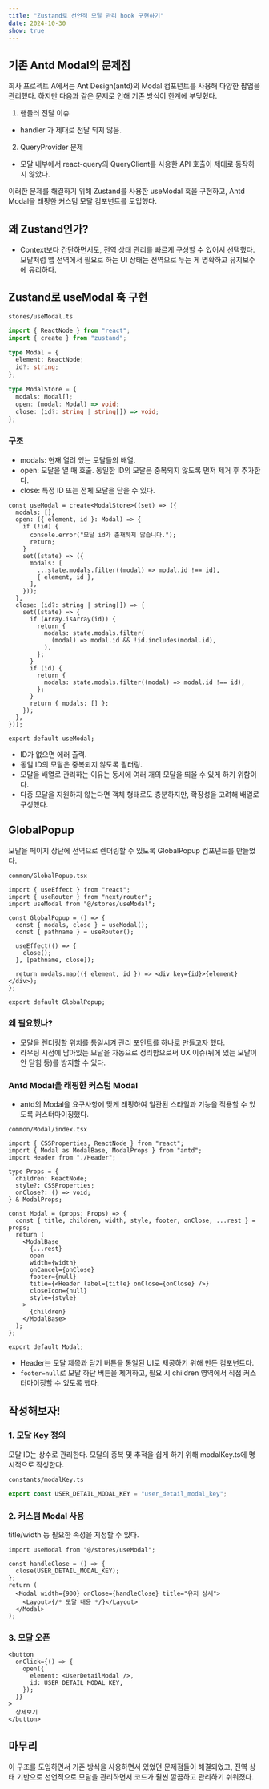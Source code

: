 ```yaml
---
title: "Zustand로 선언적 모달 관리 hook 구현하기"
date: 2024-10-30
show: true
---
```


## 기존 Antd Modal의 문제점

회사 프로젝트 A에서는 Ant Design(antd)의 Modal 컴포넌트를 사용해 다양한 팝업을 관리했다.
하지만 다음과 같은 문제로 인해 기존 방식이 한계에 부딪혔다.

1. 핸들러 전달 이슈

- handler 가 제대로 전달 되지 않음.

2. QueryProvider 문제

- 모달 내부에서 react-query의 QueryClient를 사용한 API 호출이 제대로 동작하지 않았다.

이러한 문제를 해결하기 위해 Zustand를 사용한 useModal 훅을 구현하고, Antd Modal을 래핑한 커스텀 모달 컴포넌트를 도입했다.

## 왜 Zustand인가?

- Context보다 간단하면서도, 전역 상태 관리를 빠르게 구성할 수 있어서 선택했다.
  모달처럼 앱 전역에서 필요로 하는 UI 상태는 전역으로 두는 게 명확하고 유지보수에 유리하다.

## Zustand로 useModal 훅 구현

`stores/useModal.ts`

```typescript
import { ReactNode } from "react";
import { create } from "zustand";

type Modal = {
  element: ReactNode;
  id?: string;
};

type ModalStore = {
  modals: Modal[];
  open: (modal: Modal) => void;
  close: (id?: string | string[]) => void;
};
```

### 구조

- modals: 현재 열려 있는 모달들의 배열.
- open: 모달을 열 때 호출. 동일한 ID의 모달은 중복되지 않도록 먼저 제거 후 추가한다.
- close: 특정 ID 또는 전체 모달을 닫을 수 있다.

```tsx
const useModal = create<ModalStore>((set) => ({
  modals: [],
  open: ({ element, id }: Modal) => {
    if (!id) {
      console.error("모달 id가 존재하지 않습니다.");
      return;
    }
    set((state) => ({
      modals: [
        ...state.modals.filter((modal) => modal.id !== id),
        { element, id },
      ],
    }));
  },
  close: (id?: string | string[]) => {
    set((state) => {
      if (Array.isArray(id)) {
        return {
          modals: state.modals.filter(
            (modal) => modal.id && !id.includes(modal.id),
          ),
        };
      }
      if (id) {
        return {
          modals: state.modals.filter((modal) => modal.id !== id),
        };
      }
      return { modals: [] };
    });
  },
}));

export default useModal;
```

- ID가 없으면 에러 출력.
- 동일 ID의 모달은 중복되지 않도록 필터링.
- 모달을 배열로 관리하는 이유는 동시에 여러 개의 모달을 띄울 수 있게 하기 위함이다.
- 다중 모달을 지원하지 않는다면 객체 형태로도 충분하지만, 확장성을 고려해 배열로 구성했다.

## GlobalPopup

모달을 페이지 상단에 전역으로 렌더링할 수 있도록 GlobalPopup 컴포넌트를 만들었다.

`common/GlobalPopup.tsx`

```tsx
import { useEffect } from "react";
import { useRouter } from "next/router";
import useModal from "@/stores/useModal";

const GlobalPopup = () => {
  const { modals, close } = useModal();
  const { pathname } = useRouter();

  useEffect(() => {
    close();
  }, [pathname, close]);

  return modals.map(({ element, id }) => <div key={id}>{element}</div>);
};

export default GlobalPopup;
```

### 왜 필요했나?

- 모달을 렌더링할 위치를 통일시켜 관리 포인트를 하나로 만들고자 했다.
- 라우팅 시점에 남아있는 모달을 자동으로 정리함으로써 UX 이슈(뒤에 있는 모달이 안 닫힘 등)를 방지할 수 있다.

### Antd Modal을 래핑한 커스텀 Modal

- antd의 Modal을 요구사항에 맞게 래핑하여 일관된 스타일과 기능을 적용할 수 있도록 커스터마이징했다.

`common/Modal/index.tsx`

```tsx
import { CSSProperties, ReactNode } from "react";
import { Modal as ModalBase, ModalProps } from "antd";
import Header from "./Header";

type Props = {
  children: ReactNode;
  style?: CSSProperties;
  onClose?: () => void;
} & ModalProps;

const Modal = (props: Props) => {
  const { title, children, width, style, footer, onClose, ...rest } = props;
  return (
    <ModalBase
      {...rest}
      open
      width={width}
      onCancel={onClose}
      footer={null}
      title={<Header label={title} onClose={onClose} />}
      closeIcon={null}
      style={style}
    >
      {children}
    </ModalBase>
  );
};

export default Modal;
```

- Header는 모달 제목과 닫기 버튼을 통일된 UI로 제공하기 위해 만든 컴포넌트다.
- `footer=null`로 모달 하단 버튼을 제거하고, 필요 시 children 영역에서 직접 커스터마이징할 수 있도록 했다.

## 작성해보자!

### 1. 모달 Key 정의

모달 ID는 상수로 관리한다.
모달의 중복 및 추적을 쉽게 하기 위해 modalKey.ts에 명시적으로 작성한다.

`constants/modalKey.ts`

```ts
export const USER_DETAIL_MODAL_KEY = "user_detail_modal_key";
```

### 2. 커스텀 Modal 사용

title/width 등 필요한 속성을 지정할 수 있다.

```tsx
import useModal from "@/stores/useModal";

const handleClose = () => {
  close(USER_DETAIL_MODAL_KEY);
};
return (
  <Modal width={900} onClose={handleClose} title="유저 상세">
    <Layout>{/* 모달 내용 */}</Layout>
  </Modal>
);
```

### 3. 모달 오픈

```tsx
<button
  onClick={() => {
    open({
      element: <UserDetailModal />,
      id: USER_DETAIL_MODAL_KEY,
    });
  }}
>
  상세보기
</button>
```

## 마무리

이 구조를 도입하면서 기존 방식을 사용하면서 있었던 문제점들이 해결되었고, 전역 상태 기반으로 선언적으로 모달을 관리하면서 코드가 훨씬 깔끔하고 관리하기 쉬워졌다.
